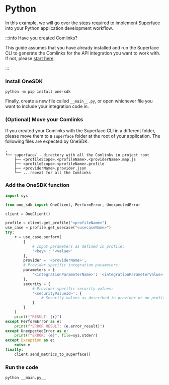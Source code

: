 # Python

In this example, we will go over the steps required to implement Superface into your Python application development workflow.

:::info Have you created Comlinks?

This guide assumes that you have already
installed and run the Superface CLI to generate the Comlinks for the API
integration you want to work with. If not, please [start
here](../develop/install-superface).

:::

<div class="count-steps-h3">

### Install OneSDK

```shell
python -m pip install one-sdk
```

Finally, create a new file called `__main__.py`, or open whichever file you want to include your integration code in.

### (Optional) Move your Comlinks

If you created your Comlinks with the Superface CLI in a different folder, please move them to a `superface` folder at the root of your application. The following files are expected by OneSDK.

```text
.
└── superface/ - directory with all the Comlinks in project root
    ├── <profileScope>.<profileName>.<providerName>.map.js
    ├── <profileScope>.<profileName>.profile
    ├── <providerName>.provider.json
    └── ...repeat for all the Comlinks
```

### Add the OneSDK function

```python title="__main__.py"
import sys

from one_sdk import OneClient, PerformError, UnexpectedError

client = OneClient()

profile = client.get_profile("<profileName>")
use_case = profile.get_usecase("<usecaseName>")
try:
    r = use_case.perform(
        {
            # Input parameters as defined in profile:
            '<key>': '<value>'
        },
        provider = '<providerName>',
        # Provider specific integration parameters:
        parameters = {
            '<integrationParameterName>': '<integrationParameterValue>'
        },
        security = {
            # Provider specific security values:
            '<securityValueId>': {
                # Security values as described in provider or on profile page
            }
        }
    )
    print(f"RESULT: {r}")
except PerformError as e:
    print(f"ERROR RESULT: {e.error_result}")
except UnexpectedError as e:
    print(f"ERROR: {e}", file=sys.stderr)
except Exception as e:
    raise e
finally:
    client.send_metrics_to_superface()
```

### Run the code

```shell
python __main.py__
```

</div>
